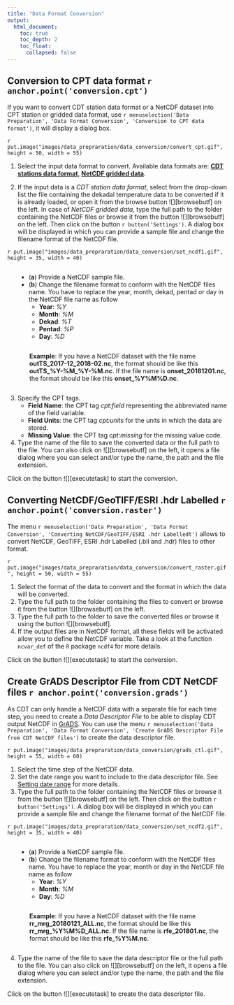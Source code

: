 ```yaml
---
title: "Data Format Conversion"
output:
  html_document:
    toc: true
    toc_depth: 2
    toc_float:
      collapsed: false
---
```


## Conversion to CPT data format `r anchor.point('conversion.cpt')`

If you want to convert CDT station data format or a NetCDF dataset into CPT station or gridded data format, use `r menuselection('Data Preparation', 'Data Format Conversion', 'Conversion to CPT data format')`, it will display a dialog box.

`r put.image("images/data_prepraration/data_conversion/convert_cpt.gif", height = 50, width = 55)`

1. Select the input data format to convert.  Available data formats are: [**CDT stations data format**](cdt_data_input.html#cdt.format.data), [**NetCDF gridded data**](cdt_data_input.html#cdt.ncdf.data).

2. If the input data is a *CDT station data format*, select from the drop-down list the file  containing the dekadal temperature data to be converted if it is already loaded, or open it from the browse button ![][browsebutf] on the left. In case of *NetCDF gridded data*, type the full path to the folder containing the NetCDF files or browse it from the button ![][browsebutf] on the left. Then click on the button `r button('Settings')`. A dialog box will be displayed in which you can provide a sample file and change the filename format of the NetCDF file.

`r put.image("images/data_prepraration/data_conversion/set_ncdf1.gif", height = 35, width = 40)`

<div style="display: inline-block; float: right; width: 95%">
* (__a__) Provide a NetCDF sample file.
* (__b__) Change the filename format to conform with the NetCDF files name. You have to replace the year, month, dekad, pentad or day in the NetCDF file name as follow
	- **Year**: *%Y*
	- **Month**: *%M*
	- **Dekad**: *%T*
	- **Pentad**: *%P*
	- **Day**: *%D*
</div>  
<div style="clear: both;"></div>

<div style="display: inline-block; float: right; width: 90%">
**Example**: 
If you have a NetCDF dataset with the file name **outTS_2017-12_2018-02.nc**, the format should be like this **outTS_%Y-%M_%Y-%M.nc**. 
If the file name is **onset_20181201.nc**, the format should be like this **onset_%Y%M%D.nc**.
</div>  
<div style="clear: both;"></div>

3. Specify the CPT tags.
	- **Field Name**: the CPT tag *cpt:field* representing the abbreviated name of the field variable. 
	- **Field Units**: the CPT tag *cpt:units* for the units in which the data are stored.
	- **Missing Value**: the CPT tag *cpt:missing* for the missing value code.

4. Type the name of the file to save the converted data or the full path to the file. You can also click on ![][browsebutf] on the left, it opens a file dialog where you can select and/or type the name, the path and the file extension.

Click on the button ![][executetask] to start the conversion. 

## Converting NetCDF/GeoTIFF/ESRI .hdr Labelled `r anchor.point('conversion.raster')`

The menu `r menuselection('Data Preparation', 'Data Format Conversion', 'Converting NetCDF/GeoTIFF/ESRI .hdr Labelledt')` allows to convert  NetCDF, GeoTIFF, ESRI .hdr Labelled (.bil and .hdr) files to other format.

`r put.image("images/data_prepraration/data_conversion/convert_raster.gif", height = 50, width = 55)`

1. Select the format of the data to convert and the format in which the data will be converted.
2. Type the full path to the folder containing the files to convert or browse it from the button ![][browsebutf] on the left.
3. Type the full path to the folder to save the converted files or browse it using the button ![][browsebutf].
4. If the output files are in NetCDF format, all these fields will be activated allow you to define the NetCDF variable. Take a look at the function `ncvar_def` of the `R` package `ncdf4` for more details.

Click on the button ![][executetask] to start the conversion. 

## Create GrADS Descriptor File from CDT NetCDF files `r anchor.point('conversion.grads')`

As CDT can only handle a NetCDF data with a separate file for each time step, you need to create a *Data Descriptor File* to be able to display CDT output NetCDF in [GrADS](http://cola.gmu.edu/grads/gadoc/aboutgriddeddata.html). You can use the menu `r menuselection('Data Preparation', 'Data Format Conversion', 'Create GrADS Descriptor File from CDT NetCDF files')` to create the data descriptor file.

`r put.image("images/data_prepraration/data_conversion/grads_ctl.gif", height = 55, width = 60)`

1. Select the time step of the NetCDF data.
2. Set the date range you want to include to the data descriptor file. See [Setting date range](cdt_data_input.html#cdt.date.range) for more details.
3. Type the full path to the folder containing the NetCDF files or browse it from the button ![][browsebutf] on the left. Then click on the button `r button('Settings')`. A dialog box will be displayed in which you can provide a sample file and change the filename format of the NetCDF file.

`r put.image("images/data_prepraration/data_conversion/set_ncdf2.gif", height = 35, width = 40)`

<div style="display: inline-block; float: right; width: 95%">
* (__a__) Provide a NetCDF sample file.
* (__b__) Change the filename format to conform with the NetCDF files name. You have to replace the year, month or day in the NetCDF file name as follow
	- **Year**: *%Y*
	- **Month**: *%M*
	- **Day**: *%D*
</div>  
<div style="clear: both;"></div>

<div style="display: inline-block; float: right; width: 90%">
**Example**: 
If you have a NetCDF dataset with the file name **rr_mrg_20180121_ALL.nc**, the format should be like this **rr_mrg_%Y%M%D_ALL.nc**. 
If the file name is **rfe_201801.nc**, the format should be like this **rfe_%Y%M.nc**.
</div>  
<div style="clear: both;"></div>

4. Type the name of the file to save the data descriptor file or the full path to the file. You can also click on ![][browsebutf] on the left, it opens a file dialog where you can select and/or type the name, the path and the file extension.

Click on the button ![][executetask] to create the data descriptor file. 


